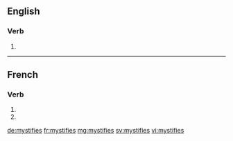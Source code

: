 {{also|mystifiés}}
==English==

===Verb===
{{head|en|verb form}}

# {{en-third-person singular of|mystify}}

----

==French==

===Verb===
{{fr-verb-form}}

# {{inflection of|mystifier||2|s|pres|indc|lang=fr}}
# {{inflection of|mystifier||2|s|pres|subj|lang=fr}}

[[de:mystifies]]
[[fr:mystifies]]
[[mg:mystifies]]
[[sv:mystifies]]
[[vi:mystifies]]